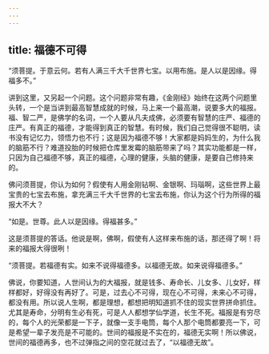 ```yaml
---
---
---
```

title: 福德不可得
---




“须菩提。于意云何。若有人满三千大千世界七宝。以用布施。是人以是因缘。得福多不。”

讲到这里，又另起一个问题。这个问题非常有趣，《金刚经》始终在这两个问题里头转，一个是当讲到最高智慧成就的时候，马上来一个最高潮，说要多大的福报。福、智二严，是佛学的名词，一个人要从凡夫成佛，必须要有智慧的庄严、福德的庄严。有真正的福德，才能得到真正的智慧。有时候，我们自己觉得很不聪明，读书没有记忆力，领悟力也不行；这是因为福德不够！大家都是妈妈生的，为什么我的脑筋不行？难道投胎的时候把仓库里发霉的脑筋带来了吗？其实功能都是一样，只因为自己福德不够，真正的福德，心理的健康，头脑的健康，是要自己修持来的。

佛问须菩提，你认为如何？假使有人用金刚钻啊、金银啊、玛瑙啊，这些世界上最宝贵的七宝去布施，拿充满三千大千世界的七宝去布施，你认为这个行为所得的福报大不大？

“如是。世尊。此人以是因缘。得福甚多。”

这是须菩提的答话。他说是啊，佛啊，假使有人这样来布施的话，那还得了啊！将来的福报大得很咧！

“须菩提。若福德有实。如来不说得福德多。以福德无故。如来说得福德多。”

佛说，你要知道，人世间认为的大福报，就是钱多、寿命长、儿女多、儿女好，样样都好，好得没有再好了。可是，过去心不可得，现在心不可得，未来心不可得，都没有用。所以说人生啊，都是理想，都想把明知道抓不住的现实世界拼命抓住。尤其是寿命，分明有生必有死，可是人人都想学仙学道，长生不死。福报是有穷尽的，每个人的光荣都是一下子，就像一支手电筒，每个人那个电筒都要亮一下，可是希望一辈子发亮是不可能的。世间的福报是不实在的，福德无实啊！所以佛说，世间的福德再多，也不过弹指之间的空花就过去了，“以福德无故”。